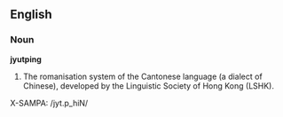 {{rfc}}
==English==
===Noun===
'''jyutping'''
# The romanisation system of the Cantonese language (a dialect of Chinese), developed by the Linguistic Society of Hong Kong (LSHK).

X-SAMPA: /jyt.p_hiN/